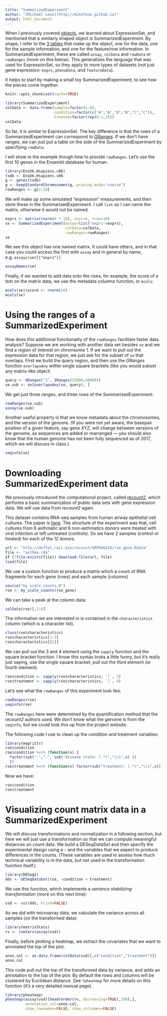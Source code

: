 ```yaml
---
title: "SummarizedExperiment"
author: "[Michael Love](http://mikelove.github.io)"
output: html_document
---
```


When I previously covered [objects](objects.html), we learned about
ExpressionSet, and mentioned that a similarly shaped object is
SummarizedExperiment. By shape, I refer to the 
[3 tables](https://www.ncbi.nlm.nih.gov/pmc/articles/PMC4509590/figure/F2/)
that make up the object, one for the data, one for the sample
information, and one for the feature/row information. In
SummarizedExperiment, these are called `assay`, `colData` and
`rowData` or `rowRanges` (more on this below). 
This generalizes the language that was used for
ExpressionSet, so they apply to more types of datasets (not just gene
expression: `exprs`, `phenoData`, and `featureData`).

It helps to start by making a small toy SummarizedExperiment, to see
how the pieces come together.

```r
knitr::opts_chunk$set(cache=TRUE)
```

```r
library(SummarizedExperiment)
colData <- data.frame(sample=factor(1:6),
                      condition=factor(c("A","A","B","B","C","C")),
                      treated=factor(rep(0:1,3)))
colData
```

So far, it is similar to ExpressionSet. The key difference is that the
rows of a SummarizedExperiment can correspond to
[GRanges](ranges.html). If we don't have ranges, we can just put a
table on the side of the SummarizedExperiment by specifying `rowData`.

I will show in the example though how to provide `rowRanges`. Let's
use the first 10 genes in the Ensembl database for human:

```r
library(EnsDb.Hsapiens.v86)
txdb <- EnsDb.Hsapiens.v86
g <- genes(txdb)
g <- keepStandardChromosomes(g, pruning.mode="coarse")
rowRanges <- g[1:10]
```

We will make up some simulated "expression" measurements, and then
store these in the SummarizedExperiment. I call `list` so I can name
the matrix, otherwise it would not be named.

```r
exprs <- matrix(rnorm(6 * 10), ncol=6, nrow=10)
se <- SummarizedExperiment(assay=list("exprs"=exprs),
                           colData=colData,
                           rowRanges=rowRanges)
se
```

We see this object has one named matrix. It could have others, and in
that case you could access the first with `assay` and in general by
name, e.g. `assays(se)[["exprs"]]`

```r
assayNames(se)
```

Finally, if we wanted to add data onto the rows, for example, the
score of a test on the matrix data, we use the metadata columns
function, or `mcols`:

```r
mcols(se)$score <- rnorm(10)
mcols(se)
```

# Using the ranges of a SummarizedExperiment

How does this additional functionality of the `rowRanges` facilitate
faster data analysis? Suppose we are working with another data set
besides `se` and we find a region of interest on chromsome 1. If we
want to pull out the expression data for that region, we just ask for
the subset of `se` that overlaps. First we build the query region, and
then use the *GRanges* function `overlapsAny` within single square
brackets (like you would subset any matrix-like object:

```r
query <- GRanges("1", IRanges(25000,40000))
se.sub <- se[overlapsAny(se, query), ]
```

We get just three ranges, and three rows of the SummarizedExperiment:

```r
rowRanges(se.sub)
assay(se.sub)
```

Another useful property is that we know metadata about the
chromosomes, and the version of the genome. (If you were not yet
aware, the basepair position of a given feature, say gene *XYZ*, will
change between versions of the genome, as sequences are added or
rearranged --- you should also know that the human genome has not been
fully sequenced as of 2017, which we will discuss in class.)

```r
seqinfo(se)
```

# Downloading SummarizedExperiment data

We previously introduced the computational project, called 
[recount2](https://jhubiostatistics.shinyapps.io/recount/), which performs a
basic summarization of public data sets with gene expression data. We
will use data from *recount2* again.

This dataset contains RNA-seq samples from human airway epithelial
cell cultures. The paper is 
[here](https://www.ncbi.nlm.nih.gov/pubmed/25706956).
The structure of the experiment was that, cell cultures from 6
asthmatic and 6 non-asthmatics donors were treated with viral
infection or left untreated (controls). So we have 2 samples (control
or treated) for each of the 12 donors.

```r
url <- "http://duffel.rail.bio/recount/SRP046226/rse_gene.Rdata"
file <- "asthma.rda"
if (!file.exists(file)) download.file(url, file)
load(file)
```

We use a custom function to produce a matrix which a count of RNA
fragments for each gene (rows) and each sample (columns)

```r
source("my_scale_counts.R")
rse <- my_scale_counts(rse_gene)
```

We can take a peek at the column data:

```r
colData(rse)[,1:6]
```

The information we are interested in is contained in the
`characteristics` column (which is a character list).

```r
class(rse$characteristics)
rse$characteristics[1:3]
rse$characteristics[[1]]
```

We can pull out the 3 and 4 element using the `sapply` function and
the square bracket function. I know this syntax looks a little funny,
but it's really just saying, use the single square bracket, pull out
the third element (or fourth element). 

```r
rse$condition <- sapply(rse$characteristics, `[`, 3)
rse$treatment <- sapply(rse$characteristics, `[`, 4)
```

Let's see what the `rowRanges` of this experiment look like:

```r
rowRanges(rse)
seqinfo(rse)
```

The `rowRanges` here were determined by the quantification method 
that the *recount2* authors used. We don't know what the genome is 
from the `seqinfo`, but we could look this up from the project website.

The following code I use to clean up the condition and treatment variables:

```r
library(magrittr)
rse$condition
rse$condition %<>% (function(x) {
  factor(sub("-",".", sub("disease state: (.*)","\\1",x) ))
  })
rse$treatment %<>% (function(x) factor(sub("treatment: (.*)","\\1",x)))
```

Now we have:

```r
rse$condition
rse$treatment
```

# Visualizing count matrix data in a SummarizedExperiment

We will discuss transformations and normalization in a following 
section, but here we will just use a transformation so that we can 
compute meaningful distances on count data. We build a *DESeqDataSet*
and then specify the experimental design using a `~` and the variables
that we expect to produce differences in the counts. (These variables 
are used to assess how much technical variability is in the data, but
not used in the transformation function itself.)

```r
library(DESeq2)
dds <- DESeqDataSet(rse, ~condition + treatment)
```

We use this function, which implements a *variance stabilizing 
transformation* (more on this next time):

```r
vsd <- vst(dds, blind=FALSE)
```

As we did with microarray data, we calculate the variance 
across all samples (on the transformed data):

```r
library(matrixStats)
rv <- rowVars(assay(vsd))
```

Finally, before plotting a heatmap, we extract the covariates that 
we want to annotated the top of the plot.

```r
anno.col <- as.data.frame(colData(vsd)[,c("condition","treatment")])
anno.col
```

This code pull out the top of the transformed data by variance,
and adds an annotation to the top of the plot. By default the
rows and columns will be clustered by Euclidean distance. 
See `?pheatmap` for more details on this function (it's a very
detailed manual page).

```r
library(pheatmap)
pheatmap(assay(vsd)[head(order(rv, decreasing=TRUE),100),],
         annotation_col=anno.col,
         show_rownames=FALSE, show_colnames=FALSE)
```

